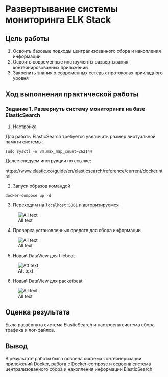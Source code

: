 # Развертывание системы мониторинга ELK Stack

## Цель работы

1.  Освоить базовые подходы централизованного сбора и накопления информации
2.  Освоить современные инструменты развертывания контейнирозованных приложений
3.  Закрепить знания о современных сетевых протоколах прикладного уровня

## Ход выполнения практической работы

### Задание 1. Развернуть систему мониторинга на базе ElasticSearch

1.  Настройка

Для работы ElasticSearch требуется увеличить размер виртуальной памяти системы:

``` ()
sudo sysctl -w vm.max_map_count=262144
```

Далее следуем инструкции по ссылке:

https://www.elastic.co/guide/en/elasticsearch/reference/current/docker.html

2.  Запуск образов командой

``` ()
docker-compose up -d
```

3.  Переходим на `localhost:5061` и авторизируемся

![All text](https://github.com/anyam/saznd/blob/main/LAB3/авторизация.png)

4.  Проверка установленных средств для сбора информации

![All text](https://github.com/anyam/saznd/blob/main/LAB3/средства%20сбора.png)

5.  Новый DataView для filebeat

![Att text](https://github.com/anyam/saznd/blob/main/LAB3/file%20beat.png)

6.  Новый DataView для packetbeat

![All text](https://github.com/anyam/saznd/blob/main/LAB3/packetbeat.png)

## Оценка результата

Была развёрнута система ElasticSearch и настроена система сбора трафика и лог-файлов.

## Вывод 

В результате работы была освоена система контейнеризации приложений Docker, работа с Docker-compose и освоена система централизованного сбора и накопления информации ElasticSearch.
